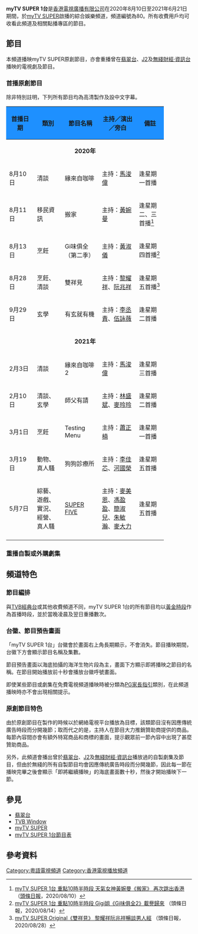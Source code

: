{{UTC+8}}
{{電視頻道信息框
| 頻道名稱         = myTV SUPER 1台
| 頻道圖片檔案      = 
| 頻道圖片尺寸      = 
| 圖片替換文字      = myTV SUPER 1台 台徽
| 所屬國家         = {{HK}}
| 電視網           = 
| 擁有者           = [[電視廣播有限公司|電視廣播有限公司]]
| 開播日期         = 2020年8月10日 19:00
| 停播日期         = 2021年6月21日 06:00
| 頻道語言         = [[粵語|粵語]]、部分[[韓語|韓語]]
| 播放地區         = {{HK}}
| 被取代名稱       = 
| 集團同類頻道     = [[myTV_SUPER_18台|myTV SUPER 18台]]
}}
'''myTV SUPER 1台'''是[[香港|香港]][[電視廣播有限公司|電視廣播有限公司]]在2020年8月10日至2021年6月21日期間，於[[myTV_SUPER|myTV SUPER]]啟播的綜合娛樂頻道，頻道編號為80。所有收費用戶均可收看此頻道及相關點播專區的節目。

==節目==
本頻道播映myTV SUPER原創節目，亦會重播曾在[[翡翠台|翡翠台]]、[[J2|J2]]及[[無綫財經·資訊台|無綫財經·資訊台]]播映的電視劇及節目。

===首播原創節目===
除非特別註明，下列所有節目均為高清製作及設中文字幕。
{|class="wikitable sortable" style="width:100%"
|-style="color:white" align="center"
!width="15%" style="background-color:dodgerblue"|首播日期!!width="15%" style="background-color:dodgerblue"|類別!!width="20%" style="background-color:dodgerblue"|節目名稱!!width="20%" style="background-color:dodgerblue"|主持／演出／旁白!!width="15%" style="background-color:dodgerblue"|備註
|-
| align=center colspan="5"|'''2020年'''
|-
|8月10日||清談||緣來自咖啡||主持：[[馬浚偉|馬浚偉]]||逢星期一首播
|-
|8月11日||移民資訊||搬家||主持：[[黃婉曼|黃婉曼]]||逢星期二、三首播<ref>[https://hd.stheadline.com/life/ent/daily/874326/%E6%97%A5%E5%A0%B1-%E5%A8%9B%E6%A8%82-myTV-SUPER-1%E5%8F%B0%E9%87%8D%E9%BB%9E10%E6%99%82%E5%8D%8A%E6%99%82%E6%AE%B5-%E5%A4%A9%E6%B0%A3%E5%A5%B3%E7%A5%9E%E9%BB%83%E5%A9%89%E6%9B%BC-%E6%90%AC%E5%AE%B6-%E5%86%8D%E6%AC%A1%E8%B7%B3%E5%87%BA%E9%A6%99%E6%B8%AF ﻿myTV SUPER 1台 重點10時半時段 天氣女神黃婉曼《搬家》 再次跳出香港] {{Wayback|url=https://hd.stheadline.com/life/ent/daily/874326/%E6%97%A5%E5%A0%B1-%E5%A8%9B%E6%A8%82-myTV-SUPER-1%E5%8F%B0%E9%87%8D%E9%BB%9E10%E6%99%82%E5%8D%8A%E6%99%82%E6%AE%B5-%E5%A4%A9%E6%B0%A3%E5%A5%B3%E7%A5%9E%E9%BB%83%E5%A9%89%E6%9B%BC-%E6%90%AC%E5%AE%B6-%E5%86%8D%E6%AC%A1%E8%B7%B3%E5%87%BA%E9%A6%99%E6%B8%AF |date=20200926192409 }}（[[頭條日報|頭條日報]]，2020/08/10）</ref>
|-
|8月13日||烹飪||Gi味俱全（第二季）||主持：[[黃淑儀|黃淑儀]]||逢星期四首播<ref>[https://hd.stheadline.com/life/ent/daily/875466/%E6%97%A5%E5%A0%B1-%E5%A8%9B%E6%A8%82-myTV-SUPER-1%E5%8F%B0-%E9%87%8D%E9%BB%9E10%E6%99%82%E5%8D%8A%E6%99%82%E6%AE%B5-Gigi%E5%A7%90-Gi%E5%91%B3%E4%BF%B1%E5%85%A82-%E8%BC%89%E8%AD%BD%E6%AD%B8%E4%BE%86 ﻿myTV SUPER 1台 重點10時半時段 Gigi姐《Gi味俱全2》載譽歸來] {{Wayback|url=https://hd.stheadline.com/life/ent/daily/875466/%E6%97%A5%E5%A0%B1-%E5%A8%9B%E6%A8%82-myTV-SUPER-1%E5%8F%B0-%E9%87%8D%E9%BB%9E10%E6%99%82%E5%8D%8A%E6%99%82%E6%AE%B5-Gigi%E5%A7%90-Gi%E5%91%B3%E4%BF%B1%E5%85%A82-%E8%BC%89%E8%AD%BD%E6%AD%B8%E4%BE%86 |date=20200929074450 }}（頭條日報，2020/08/14）</ref>
|-
|8月28日||烹飪、清談||雙祥見||主持：[[黎耀祥|黎耀祥]]、[[阮兆祥|阮兆祥]]||逢星期五首播<ref>[https://hd.stheadline.com/life/ent/daily/878574/%E6%97%A5%E5%A0%B1-%E5%A8%9B%E6%A8%82-myTV-SUPER-Original-%E9%9B%99%E7%A5%A5%E8%A6%8B-%E9%BB%8E%E8%80%80%E7%A5%A5%E9%98%AE%E5%85%86%E7%A5%A5%E6%9A%A2%E8%AB%87%E7%94%B7%E4%BA%BA%E7%B6%93 ﻿myTV SUPER Original《雙祥見》 黎耀祥阮兆祥暢談男人經] {{Wayback|url=https://hd.stheadline.com/life/ent/daily/878574/%E6%97%A5%E5%A0%B1-%E5%A8%9B%E6%A8%82-myTV-SUPER-Original-%E9%9B%99%E7%A5%A5%E8%A6%8B-%E9%BB%8E%E8%80%80%E7%A5%A5%E9%98%AE%E5%85%86%E7%A5%A5%E6%9A%A2%E8%AB%87%E7%94%B7%E4%BA%BA%E7%B6%93 |date=20200830103753 }}（頭條日報，2020/08/28）</ref>
|-
|9月29日||玄學||有玄就有機||主持：[[李丞責|李丞責]]、[[伍詠薇|伍詠薇]]||逢星期二首播
|-
| align=center colspan="5"|'''2021年'''
|-
|2月3日||清談||緣來自咖啡2||主持：[[馬浚偉|馬浚偉]]||逢星期三首播
|-
|2月10日||清談、玄學||師父有請||主持：[[林盛斌|林盛斌]]、[[麥玲玲|麥玲玲]]||逢星期二首播
|-
|3月1日||烹飪||Testing Menu||主持：[[蕭正楠|蕭正楠]]||逢星期一首播
|-
|3月19日||動物、真人騷||狗狗診療所||主持：[[李佳芯_(香港)|李佳芯]]、[[河國榮|河國榮]]||逢星期五首播
|-
|5月7日||綜藝、遊戲、實況、經營、真人騷||[[SUPER_FIVE|SUPER FIVE]]||主持：[[麥美恩|麥美恩]]、[[馮盈盈|馮盈盈]]、[[簡淑兒|簡淑兒]]、[[朱敏瀚|朱敏瀚]]、[[麥大力|麥大力]]||逢星期五首播
|-
|}

===重播自製或外購劇集===
{{main|myTV SUPER 1台電視劇集列表 (2020年)}}
{{main|myTV SUPER 1台電視劇集列表 (2021年)}}

==頻道特色==
===節目編排===
與[[TVB經典台|TVB經典台]]或其他收費頻道不同，myTV SUPER 1台的所有節目均以[[黃金時段|黃金時段]]作為首播時段，並於當晚凌晨及翌日重播數次。

===台徽、節目預告畫面===
「myTV SUPER 1台」台徽會於畫面右上角長期顯示，不會消失。節目播映期間，台徽下方會顯示節目名稱及集數。

節目預告畫面以海底拍攝的海洋生物片段為主，畫面下方顯示即將播映之節目的名稱。在節目開始播放前十秒會播放台徽呼號畫面。

即使某些節目或劇集在免費電視頻道播映時被分類為[[PG家長指引|PG家長指引]]類別，在此頻道播映時亦不會出現相關提示。

===原創節目特色===
由於原創節目在製作的時候以於網絡電視平台播放為目標，該類節目沒有因應傳統廣告時段而分開幾節；取而代之的是，主持人在節目大力推銷贊助商提供的商品。每節內容間亦會有額外特寫商品和商標的畫面，提示觀眾前一節內容中出現了甚麼贊助商品。

另外，此頻道會播出曾於[[翡翠台|翡翠台]]、[[J2|J2]]及[[無綫財經·資訊台|無綫財經·資訊台]]播放過的自製劇集及節目，但由於無綫的所有自製節目均會因應傳統廣告時段而分開幾節，因此每一節在播映完畢之後會顯示「即將繼續播映」的海底畫面數十秒，然後才開始播映下一節。

==參見==
*[[翡翠台|翡翠台]]
*[[TVB_Window|TVB Window]]
*[[myTV_SUPER|myTV SUPER]]
*[https://www.mytvsuper.com/promo/tc/epg-channel/MS1 myTV SUPER 1台節目表]{{Wayback|url=https://www.mytvsuper.com/promo/tc/epg-channel/MS1 |date=20201207110226 }}

== 參考資料 ==
{{Reflist|2}}

{{電視廣播有限公司頻道}}
{{電視廣播有限公司節目列表索引}}
{{電視廣播有限公司劇集列表索引}}

[[Category:粵語電視頻道|Category:粵語電視頻道]]
[[Category:香港電視播放頻道|Category:香港電視播放頻道]]